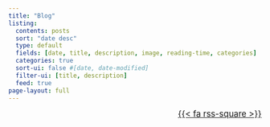 ```yaml
---
title: "Blog"
listing:
  contents: posts
  sort: "date desc"
  type: default
  fields: [date, title, description, image, reading-time, categories]
  categories: true
  sort-ui: false #[date, date-modified]
  filter-ui: [title, description]
  feed: true
page-layout: full
---
```


[[{{< fa rss-square >}}](blog.xml)]{style="float: right; font-size: 1.2em"}